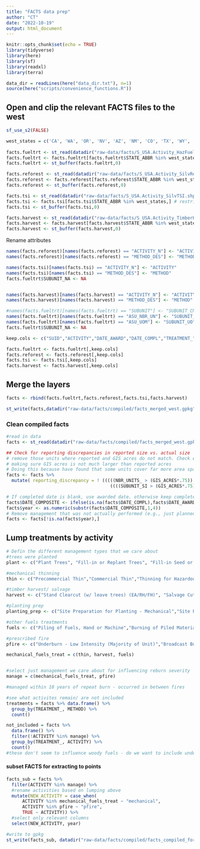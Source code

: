 ```yaml
---
title: "FACTS data prep"
author: "CT"
date: "2022-10-19"
output: html_document
---
```


```r
knitr::opts_chunk$set(echo = TRUE)
library(tidyverse)
library(here)
library(sf)
library(readxl)
library(terra)

data_dir = readLines(here("data_dir.txt"), n=1)
source(here("scripts/convenience_functions.R"))

```

## Open and clip the relevant FACTS files to the west
```r

sf_use_s2(FALSE)

west_states = c('CA', 'WA', 'OR', 'NV', 'AZ', 'NM', 'CO', 'TX', 'WY', 'MT', 'ID', 'UT')
  
facts.fueltrt <- st_read(datadir("raw-data/facts/S_USA.Activity_HazFuelTrt_PL.shp"))
facts.fueltrt <- facts.fueltrt[facts.fueltrt$STATE_ABBR %in% west_states,] # restrict to western states
facts.fueltrt <- st_buffer(facts.fueltrt,0)

facts.reforest <- st_read(datadir("raw-data/facts/S_USA.Activity_SilvReforestation.shp"))
facts.reforest <- facts.reforest[facts.reforest$STATE_ABBR %in% west_states,] # restrict to western states
facts.reforest <- st_buffer(facts.reforest,0)

facts.tsi <- st_read(datadir("raw-data/facts/S_USA.Activity_SilvTSI.shp"))
facts.tsi <- facts.tsi[facts.tsi$STATE_ABBR %in% west_states,] # restrict to western states
facts.tsi <- st_buffer(facts.tsi,0)

facts.harvest <- st_read(datadir("raw-data/facts/S_USA.Activity_TimberHarvest.shp"))
facts.harvest <- facts.harvest[facts.harvest$STATE_ABBR %in% west_states,] # restrict to western states
facts.harvest <- st_buffer(facts.harvest,0)
```

Rename attributes
```r
names(facts.reforest)[names(facts.reforest) == "ACTIVITY_N"] <- "ACTIVITY"
names(facts.reforest)[names(facts.reforest) == "METHOD_DES"] <- "METHOD"

names(facts.tsi)[names(facts.tsi) == "ACTIVITY_N"] <- "ACTIVITY"
names(facts.tsi)[names(facts.tsi) == "METHOD_DES"] <- "METHOD"
facts.fueltrt$SUBUNIT_NA <- NA


names(facts.harvest)[names(facts.harvest) == "ACTIVITY_N"] <- "ACTIVITY"
names(facts.harvest)[names(facts.harvest) == "METHOD_DES"] <- "METHOD"

#names(facts.fueltrt)[names(facts.fueltrt) == "SUBUNIT"] <- "SUBUNIT_CN"
names(facts.fueltrt)[names(facts.fueltrt) == "ASU_NBR_UN"] <- "SUBUNIT_SI"
names(facts.fueltrt)[names(facts.fueltrt) == "ASU_UOM"] <- "SUBUNIT_UO"
facts.fueltrt$SUBUNIT_NA <- NA

keep.cols <- c("SUID","ACTIVITY","DATE_AWARD","DATE_COMPL","TREATMENT_","METHOD","NBR_UNITS_","UOM","DATE_PLANN","COST_PER_U","METHOD","EQUIPMENT_","PRODUCTIVI","TREATMENT_","DATA_SOURC","SUBUNIT","DATA_SOU_1","GIS_ACRES","SHAPE_AREA","NBR_UNITS_","UOM","SUBUNIT_SI","SUBUNIT_UO","SUBUNIT_NA")

facts.fueltrt <- facts.fueltrt[,keep.cols]
facts.reforest <- facts.reforest[,keep.cols]
facts.tsi <- facts.tsi[,keep.cols]
facts.harvest <- facts.harvest[,keep.cols]
```

## Merge the layers
```r

facts <- rbind(facts.fueltrt,facts.reforest,facts.tsi,facts.harvest)

st_write(facts,datadir("raw-data/facts/compiled/facts_merged_west.gpkg"),delete_dsn=TRUE)

```


### Clean compiled facts
```r
#read in data
facts <- st_read(datadir("raw-data/facts/compiled/facts_merged_west.gpkg"))
```

```r
## Check for reporting discrepancies in reported size vs. actual size
# remove those units where reported and GIS acres do not match. Check either NBR_UNTIS or SUBUNIT_S and allow either to match
# making sure GIS acres is not much larger than reported acres
# Doing this because have found that some units cover far more area spatially than were really reported to be treated
facts <- facts %>%
  mutate( reporting_discrepancy = ! (((((NBR_UNITS_ > (GIS_ACRES*.75)) ) | ((NBR_UNITS_ > (GIS_ACRES - 25)) ))) |
                                       ((((SUBUNIT_SI > (GIS_ACRES*.75)) ) | ((SUBUNIT_SI > (GIS_ACRES - 25)) )))) )

# If completed date is blank, use awarded date. otherwise keep completed date as it was.
facts$DATE_COMPOSITE <- ifelse(is.na(facts$DATE_COMPL),facts$DATE_AWARD %>% as.character,facts$DATE_COMPL %>% as.character)
facts$year <- as.numeric(substr(facts$DATE_COMPOSITE,1,4))
# Remove management that was not actually performed (e.g., just planned)
facts <- facts[!is.na(facts$year),]
```

## Lump treatments by activity
```r

# Defin the different management types that we care about
#trees were planted
plant <- c("Plant Trees", "Fill-in or Replant Trees", "Fill-in Seed or Reseed Trees")

#mechanical thinning
thin <- c("Precommercial Thin","Commercial Thin","Thinning for Hazardous Fuels Reduction","Single-tree Selection Cut (UA/RH/FH)", "Inland Fish Thinning for Fish Habitat Improvement", "Liberation Cut", "Precommercial thinning for visual", "Wildlife Habitat Precommercial thinning", "Anadromous Fish Thinning for Fish Habitat Improvement", "Site Preparation for Natural Regeneration - Other", "Site Preparation for Planting - Other", "Site Preparation for Seeding - Other", "Tree Release and Weed")

#timber harvest/ salvage
harvest <- c("Stand Clearcut (w/ leave trees) (EA/RH/FH)", "Salvage Cut (intermediate treatment, not regeneration)","Stand Clearcut (EA/RH/FH)","Patch Clearcut (EA/RH/FH)","Overstory Removal Cut (from advanced regeneration) (EA/RH/FH)","Sanitation Cut","Group Selection Cut (UA/RH/FH)","Overstory Removal Cut (from advanced regeneration) (EA/RH/FH)","Seed-tree Seed Cut (with and without leave trees) (EA/RH/NFH)","Shelterwood Removal Cut (EA/NRH/FH)", "Shelterwood Preparatory Cut (EA/NRH/NFH)", "Improvement Cut", "Shelterwood Establishment Cut (with or without leave trees) (EA/RH/NFH)", "Seed-tree Final Cut (EA/NRH/FH)", "Fuel Break", "Harvest Without Restocking", "Patch Clearcut (w/ leave trees) (EA/RH/FH)", "Recreation Removal of hazard trees and snags - Area", "Seed-tree Preparatory Cut (EA/NRH/NFH)", "Seed-tree Removal Cut (w/ leave trees) (EA/NRH/FH)", "Shelterwood Removal Cut (w/ leave trees) (EA/NRH/FH)", "Two-aged Coppice Cut (w/res) (2A/RH/FH)","Two-aged Preparatory Cut (w/res) (2A/NRH/NFH)", "Two-aged Seed-tree Seed and Removal Cut (w/res) (2A/RH/FH)", "Two-aged Shelterwood Establishment and Removal Cut (w/ res) (2A/RH/FH)", "Two-aged Shelterwood Establishment Cut (w/res) (2A/RH/NFH)", "Two-aged Stand Clearcut (w/res) (2A/RH/FH)", "Wildlife Habitat Intermediate cut", "Wildlife Habitat Regeneration cut", "Coppice Cut (EA/RH/FH)", "Coppice Cut (w/leave trees) (EA/RH/FH)", "Two-aged Shelterwood Final Removal Cut (w/res) (2A/NRH/FH)", "Shelterwood Staged Removal Cut (EA/NRH/NFH)", "Two-aged Patch Clearcut (w/res) (2A/RH/FH)")

#planting prep
planting_prep <- c("Site Preparation for Planting - Mechanical","Site Preparation for Planting - Manual","Site Preparation for Planting - Burning", "Site Preparation for Planting - Other","Site Preparation for Natural Regeneration - Manual","Site Preparation for Natural Regeneration - Burning", "Slashing - Pre-Site Preparation", "Tree Release and Weed","Control of Understory Vegetation")

#other fuels treatments
fuels <- c("Piling of Fuels, Hand or Machine","Burning of Piled Material","Yarding - Removal of Fuels by Carrying or Dragging","Rearrangement of Fuels","Chipping of Fuels","Compacting/Crushing of Fuels","Pruning to Raise Canopy Height and Discourage Crown Fire","Prune", "Wildlife Habitat Slash treatment", "Wildlife Habitat Mechanical treatment")

#prescribed fire       
pfire <- c("Underburn - Low Intensity (Majority of Unit)","Broadcast Burning - Covers a majority of the unit", "Control of Understory Vegetation- Burning", "Jackpot Burning - Scattered concentrations", "Natural regeneration - prescribed fire", "Wildlife Habitat Prescribed fire")

mechanical_fuels_treat = c(thin, harvest, fuels)


#select just management we care about for influencing reburn severity
manage = c(mechanical_fuels_treat, pfire)

#managed within 10 years of repeat burn - occurred in between fires

#see what activites remain/ are not included
treatments = facts %>% data.frame() %>%
  group_by(TREATMENT_, METHOD) %>% 
  count()

not_included = facts %>% 
  data.frame() %>%
  filter(!ACTIVITY %in% manage) %>%
  group_by(TREATMENT_, ACTIVITY) %>%
  count()
#these don't seem to influence woody fuels - do we want to include understory fuels treatments as well?
```

#### subset FACTS for extracting to points
```r
facts_sub = facts %>% 
  filter(ACTIVITY %in% manage) %>% 
  #rename activities based on lumping above 
  mutate(NEW_ACTIVITY = case_when(
      ACTIVITY %in% mechanical_fuels_treat ~ "mechanical",
      ACTIVITY %in% pfire ~ "pfire",
      TRUE ~ ACTIVITY)) %>%
  #select only relevant columns
  select(NEW_ACTIVITY, year)

#write to gpkg
st_write(facts_sub, datadir("raw-data/facts/compiled/facts_compiled_for_points_extract_west.gpkg"),delete_dsn=TRUE)
```


